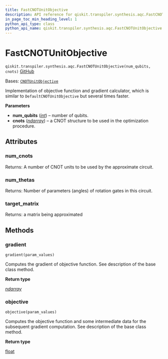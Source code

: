 ```yaml
---
title: FastCNOTUnitObjective
description: API reference for qiskit.transpiler.synthesis.aqc.FastCNOTUnitObjective
in_page_toc_min_heading_level: 1
python_api_type: class
python_api_name: qiskit.transpiler.synthesis.aqc.FastCNOTUnitObjective
---
```


# FastCNOTUnitObjective

<span id="qiskit.transpiler.synthesis.aqc.FastCNOTUnitObjective" />

`qiskit.transpiler.synthesis.aqc.FastCNOTUnitObjective(num_qubits, cnots)` [GitHub](https://github.com/qiskit/qiskit/tree/stable/0.45/qiskit/transpiler/synthesis/aqc/fast_gradient/fast_gradient.py "view source code")

Bases: [`CNOTUnitObjective`](qiskit.transpiler.synthesis.aqc.CNOTUnitObjective "qiskit.transpiler.synthesis.aqc.cnot_unit_objective.CNOTUnitObjective")

Implementation of objective function and gradient calculator, which is similar to `DefaultCNOTUnitObjective` but several times faster.

**Parameters**

*   **num\_qubits** ([*int*](https://docs.python.org/3/library/functions.html#int "(in Python v3.12)")) – number of qubits.
*   **cnots** ([*ndarray*](https://numpy.org/doc/stable/reference/generated/numpy.ndarray.html#numpy.ndarray "(in NumPy v1.26)")) – a CNOT structure to be used in the optimization procedure.

## Attributes

<span id="qiskit.transpiler.synthesis.aqc.FastCNOTUnitObjective.num_cnots" />

### num\_cnots

Returns: A number of CNOT units to be used by the approximate circuit.

<span id="qiskit.transpiler.synthesis.aqc.FastCNOTUnitObjective.num_thetas" />

### num\_thetas

Returns: Number of parameters (angles) of rotation gates in this circuit.

<span id="qiskit.transpiler.synthesis.aqc.FastCNOTUnitObjective.target_matrix" />

### target\_matrix

Returns: a matrix being approximated

## Methods

### gradient

<span id="qiskit.transpiler.synthesis.aqc.FastCNOTUnitObjective.gradient" />

`gradient(param_values)`

Computes the gradient of objective function. See description of the base class method.

**Return type**

[*ndarray*](https://numpy.org/doc/stable/reference/generated/numpy.ndarray.html#numpy.ndarray "(in NumPy v1.26)")

### objective

<span id="qiskit.transpiler.synthesis.aqc.FastCNOTUnitObjective.objective" />

`objective(param_values)`

Computes the objective function and some intermediate data for the subsequent gradient computation. See description of the base class method.

**Return type**

[float](https://docs.python.org/3/library/functions.html#float "(in Python v3.12)")

